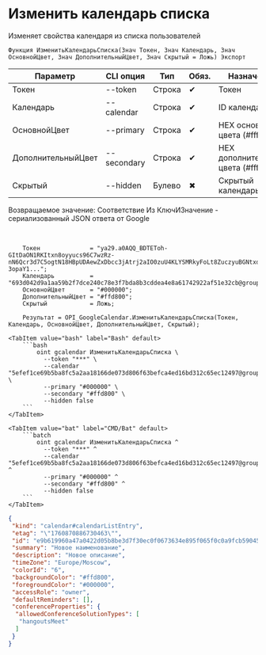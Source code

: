 ﻿---
sidebar_position: 5
description: Изменить календарь списка и другие функции для работы с Google Calendar в Открытом пакете интеграций - бесплатной open-source библиотеке интеграций для 1С:Предприятие 8, OneScript и CLI
keywords: [1C, 1С, 1С:Предприятие, 1С:Предприятие 8.3, API, Интеграция, Сервисы, Обмен, OneScript, CLI, Google Calendar]
---


# Изменить календарь списка
 Изменяет свойства календаря из списка пользователей



`Функция ИзменитьКалендарьСписка(Знач Токен, Знач Календарь, Знач ОсновнойЦвет, Знач ДополнительныйЦвет, Знач Скрытый = Ложь) Экспорт`

  | Параметр | CLI опция | Тип | Обяз. | Назначение |
  |-|-|-|-|-|
  | Токен | --token | Строка | &#x2714; | Токен |
  | Календарь | --calendar | Строка | &#x2714; | ID календаря |
  | ОсновнойЦвет | --primary | Строка | &#x2714; | HEX основного цвета (#ffffff) |
  | ДополнительныйЦвет | --secondary | Строка | &#x2714; | HEX дополнительного цвета (#ffffff) |
  | Скрытый | --hidden | Булево | &#x2716; | Скрытый календарь |

  
  Возвращаемое значение:   Соответствие Из КлючИЗначение - сериализованный JSON ответа от Google

<br/>



```bsl title="Пример использования для 1С:Предприятие/OneScript"
    Токен              = "ya29.a0AQQ_BDTEToh-GItDaON1RKItxn8oyyucs96C7wzRz-nN6Qcr3d7C5ogtN18HBpUDAewZxDbcc3jAtrj2aIO0zuU4KLYSMRkyFoLt8ZuczyuBGNtxdl-3opaY1...";
    Календарь          = "693d042d9a1aa59b2f7dce240c78e3f7bda8b3cddea4e8a61742922af51e32cb@group.calendar.google.com";
    ОсновнойЦвет       = "#000000";
    ДополнительныйЦвет = "#ffd800";
    Скрытый            = Ложь;

    Результат = OPI_GoogleCalendar.ИзменитьКалендарьСписка(Токен, Календарь, ОсновнойЦвет, ДополнительныйЦвет, Скрытый);
```
    

 <Tabs>
  
    <TabItem value="bash" label="Bash" default>
        ```bash
            oint gcalendar ИзменитьКалендарьСписка \
              --token "***" \
              --calendar "5efef1ce69b5ba8fc5a2aa18166de073d806f63befca4ed16bd312c65ec12497@group.calendar.google.com" \
              --primary "#000000" \
              --secondary "#ffd800" \
              --hidden false
        ```
    </TabItem>
  
    <TabItem value="bat" label="CMD/Bat" default>
        ```batch
            oint gcalendar ИзменитьКалендарьСписка ^
              --token "***" ^
              --calendar "5efef1ce69b5ba8fc5a2aa18166de073d806f63befca4ed16bd312c65ec12497@group.calendar.google.com" ^
              --primary "#000000" ^
              --secondary "#ffd800" ^
              --hidden false
        ```
    </TabItem>
</Tabs>


```json title="Результат"
{
 "kind": "calendar#calendarListEntry",
 "etag": "\"1760870886730463\"",
 "id": "e9b619960a47a0422d05b8be3d7f30ec0f0673634e895f065f0c0a9fcb590459@group.calendar.google.com",
 "summary": "Новое наименование",
 "description": "Новое описание",
 "timeZone": "Europe/Moscow",
 "colorId": "6",
 "backgroundColor": "#ffd800",
 "foregroundColor": "#000000",
 "accessRole": "owner",
 "defaultReminders": [],
 "conferenceProperties": {
  "allowedConferenceSolutionTypes": [
   "hangoutsMeet"
  ]
 }
}
```
